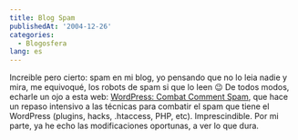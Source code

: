 ```yaml
---
title: Blog Spam
publishedAt: '2004-12-26'
categories:
  - Blogosfera
lang: es
---
```


Increible pero cierto: spam en mi blog, yo pensando que no lo leia nadie y mira, me equivoqué, los robots de spam si que lo leen 😉 De todos modos, echarle un ojo a esta web: [WordPress: Combat Comment Spam](http://www.tamba2.org.uk/wordpress/spam/), que hace un repaso intensivo a las técnicas para combatir el spam que tiene el WordPress (plugins, hacks, .htaccess, PHP, etc). Imprescindible. Por mi parte, ya he echo las modificaciones oportunas, a ver lo que dura.
